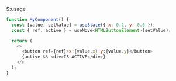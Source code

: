 $:usage

```js showLineNumbers{number}
function MyComponent() {
  const [value, setValue] = useState({ x: 0.2, y: 0.6 });
  const { ref, active } = useMove<HTMLButtonElement>(setValue);

  return (
    <>
      <button ref={ref}>x:{value.x} y:{value.y}</button>
      {active && <div>IS ACTIVE</div>}
    </>
  );
}
```
